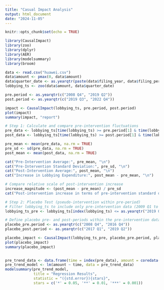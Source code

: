 ```yaml
---
title: "Casual Impact Analysis"
output: html_document
date: "2024-11-05"
---
```


```r
knitr::opts_chunk$set(echo = TRUE)
```

```r
library(CausalImpact)
library(zoo)
library(dplyr)
library(AER)
library(modelsummary)
library(broom)
```

```r
data <- read.csv("huawei.csv")
data$amount <- pmax(0, data$amount)
data$quarter_date <- as.yearqtr(paste(data$filing_year, data$filing_period_code, sep = " "), format = "%Y Q%q")
lobbying_ts <- zoo(data$amount, data$quarter_date)
```

```r
pre.period <- as.yearqtr(c("2008 Q4", "2019 Q2"))
post.period <- as.yearqtr(c("2019 Q3", "2022 Q4"))

impact <- CausalImpact(lobbying_ts, pre.period, post.period)
plot(impact)
summary(impact, "report")
```


```r
# Step 1: Calculate and compare pre-intervention fluctuations
pre_data <- lobbying_ts[time(lobbying_ts) >= pre.period[1] & time(lobbying_ts) <= pre.period[2]]
post_data <- lobbying_ts[time(lobbying_ts) >= post.period[1] & time(lobbying_ts) <= post.period[2]]

pre_mean <- mean(pre_data, na.rm = TRUE)
pre_sd <- sd(pre_data, na.rm = TRUE)
post_mean <- mean(post_data, na.rm = TRUE)

cat("Pre-Intervention Average:", pre_mean, "\n")
cat("Pre-Intervention Standard Deviation:", pre_sd, "\n")
cat("Post-Intervention Average:", post_mean, "\n")
cat("Increase in Lobbying Expenditure:", post_mean - pre_mean, "\n")

# Compare relative scale of post-intervention increase
increase_magnitude <- (post_mean - pre_mean) / pre_sd
cat("Post-intervention increase in terms of pre-intervention standard deviations:", increase_magnitude, "\n")
```

```r
# Step 2: Placebo Test (pseudo-intervention within pre-period)
# Filter lobbying_ts to include only pre-intervention data (2009 Q1 to 2019 Q2)
lobbying_ts_pre <- lobbying_ts[index(lobbying_ts) <= as.yearqtr("2019 Q2")]

# Define placebo pre- and post-periods within the pre-intervention data
placebo_pre.period <- as.yearqtr(c("2008 Q4", "2016 Q4"))
placebo_post.period <- as.yearqtr(c("2017 Q1", "2019 Q2"))

placebo_impact <- CausalImpact(lobbying_ts_pre, placebo_pre.period, placebo_post.period)
plot(placebo_impact)
summary(placebo_impact)
 
```


```r
pre_trend_data <- data.frame(time = index(pre_data), amount = coredata(pre_data))
pre_trend_model <- lm(amount ~ time, data = pre_trend_data)
modelsummary(pre_trend_model,
             title = "Regression Results",
             statistic = "({std.error}){stars}",
             stars = c('*' = 0.05, '**' = 0.01, '***' = 0.001))
```


